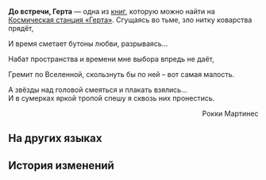 {{Книга Инфобокс
|id           = 055
|Название     = До встречи, Герта
|Изображение  = Item Journal.png
|Мир          = Космическая станция «Герта»
|Томов        = 1
|Автор        = <!--нужно добавить-->
|Описание     = Стихотворение исследователя Рокки Мартинеса.
|Том1         = {{tx}}
|Источник1    = {{tx|Отсутствует источник}}
|Персонажи    = 
|Фракции      = 
}}
'''До встречи, Герта''' — одна из [[Книги|книг]], которую можно найти на [[Космическая станция «Герта»]].
<!--
==Получение==
<gallery>
Книга НАЗВАНИЕ.png|НАЗВАНИЕ
Локация НАЗВАНИЕ.png|Расположение на карте. Ближайший пространственный якорь «[[НАЗВАНИЕ]]»
</gallery>
-->
Сгущаясь во тьме, зло нитку коварства прядёт,

И время сметает бутоны любви, разрываясь...

Набат пространства и времени мне выбора впредь не даёт,

Гремит по Вселенной, скользнуть бы по ней – вот самая малость.

А звёзды над головой смеяться и плакать взялись...<br />
И в сумерках яркой тропой спешу я сквозь них пронестись.

<div align="right">Рокки Мартинес</div>

==На других языках==
{{На других языках
|en   = Bye, Herta
|zhs  = 再见黑塔
|zht  = 再見黑塔
|ja   = さようならヘルタ
|ko   = 또 봐, 헤르타
|es   = Adiós, Herta
|fr   = Au revoir, Herta
|ru   = До встречи, Герта
|th   = ลาก่อน Herta
|vi   = Tạm Biệt Herta
|de   = Auf Wiedersehen, Herta
|id   = Selamat Tinggal, Herta
|pt   = Tchau, Herta
}}

==История изменений==
{{История изменений|2.7}}